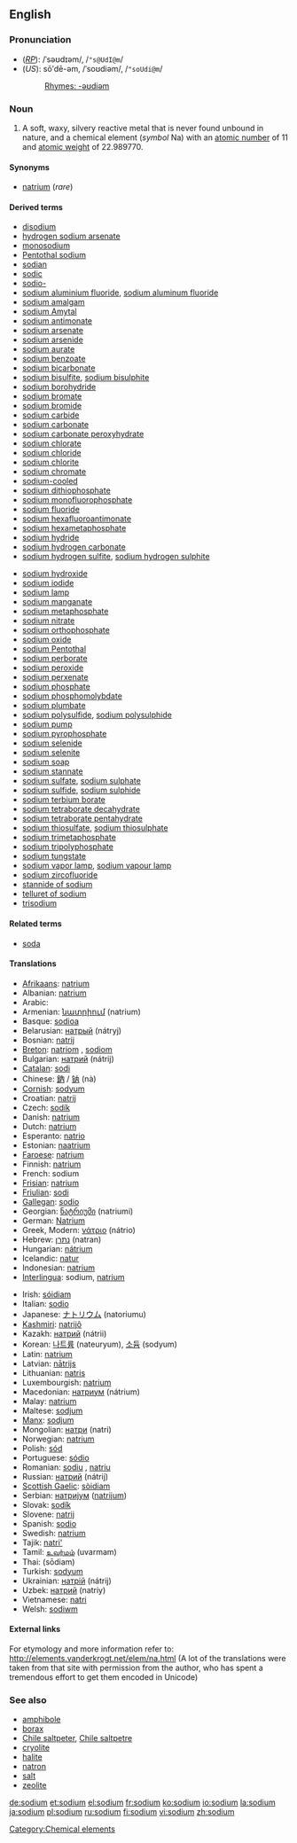 ==English==
{{elements|Na|neon|Ne|magnesium|Mg}}
===Pronunciation===
*(''[[RP]]''): /ˈsəʊdɪəm/, /<tt>"s@UdI@m</tt>/
*(''US''): sōʹdē-əm, /ˈsoʊdiəm/, /<tt>"soUdi@m</tt>/
*:[[Rhymes:English:-əʊdiəm|Rhymes: -əʊdiəm]]

=== Noun ===
{{en-noun|-}}
{{wikipedia}}

# A soft, waxy, silvery reactive metal that is never found unbound in nature, and a chemical element (''symbol'' Na) with an [[atomic number]] of 11 and [[atomic weight]] of 22.989770.

====Synonyms====
*[[natrium]] (''rare'')

====Derived terms====
{{top}}
*[[disodium]]
*[[hydrogen sodium arsenate]]
*[[monosodium]]
*[[Pentothal sodium]]
*[[sodian]]
*[[sodic]]
*[[sodio-]]
*[[sodium aluminium fluoride]], [[sodium aluminum fluoride]]
*[[sodium amalgam]]
*[[sodium Amytal]]
*[[sodium antimonate]]
*[[sodium arsenate]]
*[[sodium arsenide]]
*[[sodium aurate]]
*[[sodium benzoate]]
*[[sodium bicarbonate]]
*[[sodium bisulfite]], [[sodium bisulphite]]
*[[sodium borohydride]]
*[[sodium bromate]]
*[[sodium bromide]]
*[[sodium carbide]]
*[[sodium carbonate]]
*[[sodium carbonate peroxyhydrate]]
*[[sodium chlorate]]
*[[sodium chloride]]
*[[sodium chlorite]]
*[[sodium chromate]]
*[[sodium-cooled]]
*[[sodium dithiophosphate]]
*[[sodium monofluorophosphate]]
*[[sodium fluoride]]
*[[sodium hexafluoroantimonate]]
*[[sodium hexametaphosphate]]
*[[sodium hydride]]
*[[sodium hydrogen carbonate]]
*[[sodium hydrogen sulfite]], [[sodium hydrogen sulphite]]
{{mid}}
*[[sodium hydroxide]]
*[[sodium iodide]]
*[[sodium lamp]]
*[[sodium manganate]]
*[[sodium metaphosphate]]
*[[sodium nitrate]]
*[[sodium orthophosphate]]
*[[sodium oxide]]
*[[sodium Pentothal]]
*[[sodium perborate]]
*[[sodium peroxide]]
*[[sodium perxenate]]
*[[sodium phosphate]]
*[[sodium phosphomolybdate]]
*[[sodium plumbate]]
*[[sodium polysulfide]], [[sodium polysulphide]]
*[[sodium pump]]
*[[sodium pyrophosphate]]
*[[sodium selenide]]
*[[sodium selenite]]
*[[sodium soap]]
*[[sodium stannate]]
*[[sodium sulfate]], [[sodium sulphate]]
*[[sodium sulfide]], [[sodium sulphide]]
*[[sodium terbium borate]]
*[[sodium tetraborate decahydrate]]
*[[sodium tetraborate pentahydrate]]
*[[sodium thiosulfate]], [[sodium thiosulphate]]
*[[sodium trimetaphosphate]]
*[[sodium tripolyphosphate]]
*[[sodium tungstate]]
*[[sodium vapor lamp]], [[sodium vapour lamp]]
*[[sodium zircofluoride]]
*[[stannide of sodium]]
*[[telluret of sodium]]
*[[trisodium]]
{{bottom}}

====Related terms====
*[[soda]]<!--terms derived from "soda", such as "baking soda", belong on the page for "soda"-->

==== Translations ====
{{top}}
*[[Afrikaans]]: [[natrium]]
*Albanian: [[natrium]]
*Arabic: {{ARchar|[[صوديوم]]}} {{Unicode|(ʂódyum)}} {{m}}
*Armenian: [[նատրիում]] (natrium)
*Basque: [[sodioa]]
*Belarusian: [[натрый]] (nátryj) {{m}}
*Bosnian: [[natrij]]
*[[Breton]]: [[natriom]] {{m}}, [[sodiom]] {{m}}
*Bulgarian: [[натрий]] (nátrij) {{m}}
*[[Catalan]]: [[sodi]]
*Chinese: [[鈉]] / [[钠]] (nà)
*[[Cornish]]: [[sodyum]]
*Croatian: [[natrij]]
*Czech: [[sodík]]
*Danish: [[natrium]]
*Dutch: [[natrium]] {{n}}
*Esperanto: [[natrio]]
*Estonian: [[naatrium]]
*[[Faroese]]: [[natrium]]
*Finnish: [[natrium]]
*French: sodium {{m}}
*[[Frisian]]: [[natrium]] {{n}}
*[[Friulian]]: [[sodi]]
*[[Gallegan]]: [[sodio]]
*Georgian: [[ნატრიუმი]] (natriumi)
*German: [[Natrium]] {{n}}
*Greek, Modern: [[νάτριο]] (nátrio) {{n}}
*Hebrew: [[נתרן]] (natran)
*Hungarian: [[nátrium]]
*Icelandic: [[natur]]
*Indonesian: [[natrium]]
*[[Interlingua]]: sodium, [[natrium]]
{{mid}}
*Irish: [[sóidiam]]
*Italian: [[sodio]] {{m}}
*Japanese: [[ナトリウム]] (natoriumu)
*[[Kashmiri]]: [[natrijô]]
*Kazakh: [[натрий]] (nátrii)
*Korean: [[나트륨]] (nateuryum), [[소듐]] (sodyum)
*Latin: [[natrium]]
*Latvian: [[nātrijs]]
*Lithuanian: [[natris]]
*Luxembourgish: [[natrium]]
*Macedonian: [[натриум]] (nátrium) {{m}}
*Malay: [[natrium]]
*Maltese: [[sodjum]]
*[[Manx]]: [[sodjum]]
*Mongolian: [[натри]] (natri)
*Norwegian: [[natrium]]
*Polish: [[sód]] {{m}}
*Portuguese: [[sódio]] {{m}}
*Romanian: [[sodiu]] {{n}}, [[natriu]] {{n}}
*Russian: [[натрий]] (nátrij) {{m}}
*[[Scottish Gaelic]]: [[sòidiam]]
*Serbian: [[натриjум]] ([[natrijum]]) {{m}}
*Slovak: [[sodík]]
*Slovene: [[natrij]]
*Spanish: [[sodio]] {{m}}
*Swedish: [[natrium]]
*Tajik: [[natri']]
*Tamil: [[உவர்மம்]] (uvarmam)
*Thai: {{THchar|[[โซเดียม]]}} (sōdiam)
*Turkish: [[sodyum]]
*Ukrainian: [[натрiй]] (nátrij) {{m}}
*Uzbek: [[натрий]] (natriy)
*Vietnamese: [[natri]]
*Welsh: [[sodiwm]]
{{bottom}}

====External links====
For etymology and more information refer to:
http://elements.vanderkrogt.net/elem/na.html
(A lot of the translations were taken from that site with permission from the author, who has spent a tremendous effort to get them encoded in Unicode)

===See also===
*[[amphibole]]
*[[borax]]
*[[Chile saltpeter]], [[Chile saltpetre]]
*[[cryolite]]
*[[halite]]
*[[natron]]
*[[salt]]
*[[zeolite]]

[[Category:Chemical elements]]

[[de:sodium]]
[[et:sodium]]
[[el:sodium]]
[[fr:sodium]]
[[ko:sodium]]
[[io:sodium]]
[[la:sodium]]
[[ja:sodium]]
[[pl:sodium]]
[[ru:sodium]]
[[fi:sodium]]
[[vi:sodium]]
[[zh:sodium]]